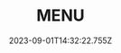 ---
title: MENU
description: ""
layout-hidden: menu-item
intro: ""
categories:
  - author: null
    title: TACOS
    items: null
    intro: ""
    menu_items:
      - details:
          name: Emmet
          avatar: /src/assets/about-us.jpeg
          allergics:
            - ""
            - ""
          allergens: ""
         
        title: Classic

        thumbnail: /src/assets/classic.jpg
        intro: STUFFED WITH (MARINATED CHICKEN, CRISPY CHICKEN), GARLIC MAYO*, FRIES & OUR LEGENDARY MELTING CHEESE SAUCE.
      - details:
          allergens: ""
          labels:
            - vegan
        title: VEGGIE
        intro: STUFFED WITH A VEGGIE BURGER, TOMATOES,PICKLES, CRISPY ONIONS, MAYO, FRIES & OUR LEGENDARY MELTING CHEESE SAUCE
        
        thumbnail: /src/assets/veggie.jpg
      - details:
          allergens: ""
          labels:
            - spicy
        title: the Spicy
        intro: STUFFED WITH CRISPY CHICKEN, CORDON BLEU, TURKEY BACON, CRISPY ONIONS,HARISSA, FRIES & OUR LEGENDARY MELTING CHEESE SAUCE.
        
        thumbnail: /src/assets/spicy.jpg
      - details:
          allergens: ""
          labels:
            - nice
        title: Falafel
        intro: STUFFED WITH PICKLES, TOMATOES, CRISPY ONIONS, FALAFELS - MAYO, FRIES & OUR LEGENDARY MELTING CHEESE SAUCE.
        
        thumbnail: /src/assets/falafil.jpg
      - details:
          allergens:
            - sulphur
          labels: ""
        title: The special
        intro: STUFFED WITH MARINATED CHICKEN, CORDON BLEU, CRISPY ONIONS, ALGERIAN SAUCE, FRIES & OUR LEGENDARY MELTING CHEESE SAUCE
        
        thumbnail: /src/assets/special.jpg
      - details:
          allergens:
            - sulphur
          labels: ""
        title: the healthy
        intro: STUFFED WITH CHICKEN, AVOCADO, TOMATOES, SALAD AND OUR LEGENDARY MELTING CHEESE SAUCE.
        
        thumbnail: /src/assets/healthy.jpg
      - details:
          allergens: ""
          labels: ""
        title: FRENCHY
        thumbnail: /src/assets/french.jpg
        
        intro: STUFFED (MINCED BEEF, CORDON BLEU), FRIES, BBQ SAUCE* & OUR LEGENDARY MELTING CHEESE SAUCE


  - title: Sides
  
    menu_items:
      
      - details:
          allergens: ""
          labels: ""
        title: "SIDES"
        intro:  6 MOZZARELLA STICKS /4 ONION RINGS / CHICKEN BITES
        thumbnail: /src/assets/S5.jpg   
      - details:
          allergens: ""
          labels: ""
        title: BIG BOX TO SHARE
        intro: LARGE CHEESY FRIES,MOZARELLA STICKS X4,CRISPY CHIKEN BITES X4,CHEESY JALAPENS BALLS X4, CHEESY ONION RINGS X2.
        thumbnail: /src/assets/S6.jpg 
      - details:
          allergens:
            - eggs
            - milk
          labels:
            - local
            
        title: SIDES
        intro: CHEESY FRIES, FRIES, 6CHEESY JALAPENO BALLS.
        thumbnail: /src/assets/D1.jpg 
      - details:
          allergens: ""
          labels: ""
        title: Extras
        intro: >-
          CRISPY ONIONS £0.50 / CHEESY SAUCE £1.00 / TURKEY BACON £1.00 / PICKLES £0.50 .


      
        
      - details:
          allergens: ""
          labels: ""
        title: STEP-1-> SIZE
        intro: >-
          "  SMALL  "     


          1 MEAT OF YOUR CHOICE 
          
          
          "MEDIUM "
          
          
          2 MEATS OF YOUR CHOICE 
          
          
          "LARGE"  
          
          
          DOUBLE TORTILLA + 3 MEATS OF YOUR CHOICE


          
    
        
      - details:
          allergens: ""
          labels: ""
        title: STEP-2-> FIll
        intro: >-
          MARINATED CHICKEN
          

          CRISPY CHICKEN


          CORDON BLEU*


          
          BREADED CHICKEN STUFFED WITH CHEESE AND TURKEY HAM.
        
      - details:
          allergens: ""
          labels: ""
        title: STEP-3->MAYO
        intro: >-
          GARLIC 
          /  KETCHUP
          /  BBQ
          /  PIRI PIRI
          /  HARISSA
          

          ALGERIAN SAUCE £0.50  .
        
      
    intro: Build Your own taco



style:
  hero_template: plain
  template: split
  container: lg
  hero_class: ""
thumbnail: /src/assets/mn.jpg
order: 1
date: 2023-09-01T14:32:22.755Z
---
